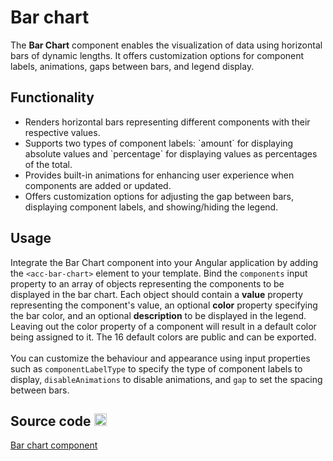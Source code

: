 
<style>
  {`
    .github-icon {
      margin-left: 0.25rem;
    }
  `}
</style>

# Bar chart

The <strong>Bar Chart</strong> component enables the visualization of data using horizontal bars of dynamic lengths. 
It offers customization options for component labels, animations, gaps between bars, and legend display.

<Meta of={BarChartStories} />

<Canvas of={BarChartStories.Medium} />

<Controls />

## Functionality

<ul>
  <li>Renders horizontal bars representing different components with their respective values.</li>
  <li>Supports two types of component labels: `amount` for displaying absolute values and `percentage` for displaying values as percentages of the total.</li>
  <li>Provides built-in animations for enhancing user experience when components are added or updated.</li>
  <li>Offers customization options for adjusting the gap between bars, displaying component labels, and showing/hiding the legend.</li>
</ul>

## Usage

Integrate the Bar Chart component into your Angular application by adding the `<acc-bar-chart>` element to your template. 
Bind the `components` input property to an array of objects representing the components to be displayed in the bar chart. 
Each object should contain a <strong>value</strong> property representing the component's value, 
an optional <strong>color</strong> property specifying the bar color, and an optional <strong>description</strong> to be displayed in the legend.
Leaving out the color property of a component will result in a default color being assigned to it. The 16 default colors are public and can be exported. 
<br/><br/>You can customize the behaviour and appearance using input properties such as `componentLabelType` to specify the type of component labels to display, 
`disableAnimations` to disable animations, and `gap` to set the spacing between bars.

## Source code <img className="github-icon" src={GithubIcon} alt="github" width="20"/>

[Bar chart component](https://github.com/histefanov/accedia-angular-components/tree/main/projects/accedia-angular-components/src/lib/components/bar-chart)
